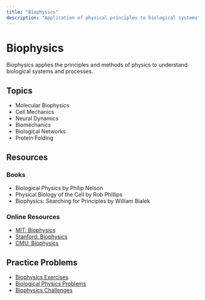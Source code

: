 ```yaml
---
title: "Biophysics"
description: "Application of physical principles to biological systems"
---
```


# Biophysics

Biophysics applies the principles and methods of physics to understand biological systems and processes.

## Topics

- Molecular Biophysics
- Cell Mechanics
- Neural Dynamics
- Biomechanics
- Biological Networks
- Protein Folding

## Resources

### Books

- Biological Physics by Philip Nelson
- Physical Biology of the Cell by Rob Phillips
- Biophysics: Searching for Principles by William Bialek

### Online Resources

- [MIT: Biophysics](https://ocw.mit.edu/courses/physics/8-591j-systems-biology-fall-2014/)
- [Stanford: Biophysics](https://www.coursera.org/learn/biophysics)
- [CMU: Biophysics](https://www.cmu.edu/physics/research/biophysics/)

## Practice Problems

- [Biophysics Exercises](https://www.cornell.edu/courses/physics/biophysics/)
- [Biological Physics Problems](https://www.cmu.edu/physics/research/biophysics/)
- [Biophysics Challenges](https://www.coursera.org/learn/biophysics) 